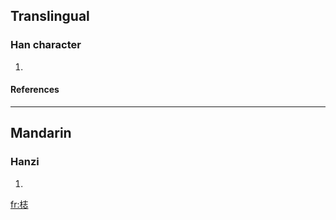 ==Translingual==
===Han character===
{{Han char|rn=75|rad=木|as=07|sn=11|four=|canj=木土心 (DGP)}}
# {{defn|Han|sort=木07}}
====References====
{{Han ref|kx=0531.131|hdz=21210.030|uh=68BD|ud=26813}}

----
==Mandarin==
===Hanzi===
{{cmn-hanzi|pin=[[tuō]] ([[tuo1]]), [[zhì]] ([[zhi4]])|wg=t'o<sup>1</sup>, chih<sup>4</sup>}}
# {{defn|Mandarin}}

[[fr:梽]]